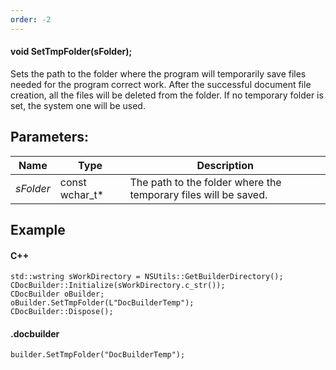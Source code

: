 ```yaml
---
order: -2
---
```

#### void SetTmpFolder(sFolder);

Sets the path to the folder where the program will temporarily save files needed for the program correct work. After the successful document file creation, all the files will be deleted from the folder. If no temporary folder is set, the system one will be used.

## Parameters:

| Name      | Type             | Description                                                     |
| --------- | ---------------- | --------------------------------------------------------------- |
| *sFolder* | const wchar\_t\* | The path to the folder where the temporary files will be saved. |

## Example

#### C++

```
std::wstring sWorkDirectory = NSUtils::GetBuilderDirectory();
CDocBuilder::Initialize(sWorkDirectory.c_str());
CDocBuilder oBuilder;
oBuilder.SetTmpFolder(L"DocBuilderTemp");
CDocBuilder::Dispose();
```

#### .docbuilder

```
builder.SetTmpFolder("DocBuilderTemp");
```
